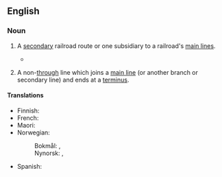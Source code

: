 ==English==

===Noun===
{{en-noun}}

# {{lb|en|railroads}} A [[secondary]] railroad route or one subsidiary to a railroad's [[main line]]s.
#* {{quote-book|en|year=1987|author=William H. Rehnquist|title=The Supreme Court|passage=But the states were generally concerned with the location of trunk lines and left it to cities and counties to worry about '''branch lines'''.}}
# {{lb|en|railroads}} A non-[[through]] line which joins a [[main line]] (or another branch or secondary line) and ends at a [[terminus]].

====Translations====
{{trans-top|non-through line}}
* Finnish: {{t|fi|sivurata}}
* French: {{t+|fr|embranchement|m}}
* Maori: {{t|mi|pekanga}}
* Norwegian:
*: Bokmål: {{t|nb|sidebane|m}}, {{t|nb|sidelinje|m|f}}
*: Nynorsk: {{t|nn|sidebane|m|f}}, {{t|nn|sidelinje|f}}
{{trans-mid}}
* Spanish: {{t|es|[[ramal]] [[ferroviario]]|m}}
{{trans-bottom}}